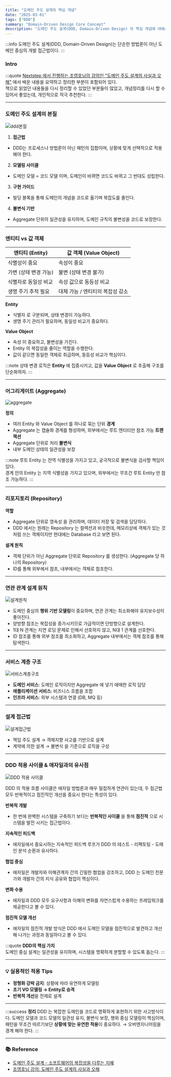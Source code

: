 ```yaml
---
title: "도메인 주도 설계의 핵심 개념"
date: "2025-03-01"
tags: ["DDD"]
summary: "Domain-Driven Design Core Concept"
description: "도메인 주도 설계(DDD, Domain-Driven Design) 의 핵심 개념에 대해서 알아보자."
---
```


:::info
도메인 주도 설계(DDD, Domain-Driven Design)는 단순한 방법론이 아닌 도메인 중심의 개발 접근법이다.
:::

### Intro

:::quote
[Nextstep 에서 진행하는 조영호님의 강의인 "도메인 주도 설계의 사실과 오해"](https://edu.nextstep.camp/c/SXgXIKdd/) 에서 배운 내용을 요약하고 정리한 부분이 포함되어 있다. <br />
책으로 읽었던 내용들을 다시 정리할 수 있었던 부분들이 많았고, 개념정리를 다시 할 수 있어서 좋았는데, 개인적으로 적극 추천한다.
:::

---

### 도메인 주도 설계의 본질

![ddd본질](/img/post/ddd/ddd.png)

1. **접근법**
- DDD는 프로세스나 방법론이 아닌 <BlueText>패턴의 집합</BlueText>이며, 상황에 맞게 <BlueText>선택적으로</BlueText> 적용해야 한다.

2. **모델링 사이클**
- <BlueText>도메인 모델 = 코드 모델</BlueText> 이며, 도메인이 바뀌면 코드도 바뀌고 그 반대도 성립한다.

3. **구현 가이드**
- 빌딩 블록을 통해 도메인의 개념을 코드로 옮기며 <BlueText>복잡도를 줄인다.</BlueText>

4. **불변식 기반**
- Aggregate 단위의 일관성을 유지하며, 도메인 규칙의 불변성을 코드로 보장한다.

---

### 엔티티 vs 값 객체

| 엔티티 (Entity)       | 값 객체 (Value Object)             |
|------------------------|--------------------------------------|
| 식별성이 중요          | 속성이 중요                         |
| 가변 (상태 변경 가능)   | 불변 (상태 변경 불가)                |
| 식별자로 동일성 비교     | 속성 값으로 동등성 비교               |
| 생명 주기 추적 필요     | 대체 가능 / 엔티티의 복잡성 감소        |

**Entity**
- <BlueText>식별자</BlueText> 로 구분되며, 상태 변경이 가능하다.
- 생명 주기 관리가 필요하며, <BlueText>동일성 비교가 중요하다.</BlueText>

**Value Object**
- <BlueText>속성</BlueText> 이 중요하고, <BlueText>불변성</BlueText>을 가진다.
- Entity 의 복잡성을 줄이는 역할을 수행한다.
- 값이 같으면 동일한 객체로 취급하며, <BlueText>동등성 비교가 핵심이다.</BlueText>


:::note
상태 변경 로직은 <b> Entity </b> 에 집중시키고, 값을 <b>Value Object</b> 로 추출해 구조를 단순화하자.
:::

---

### 어그리게이트 (Aggregate)

![aggregate](/img/post/ddd/aggregate.png)

**정의**
- 여러 Entity 와 Value Object 를 하나로 묶는 단위
**경계**
- Aggregate 는 캡슐화 경계를 형성하며, 외부에서는 <BlueText>루트 엔티티만 참조</BlueText> 가능
**트랜잭션**
- Aggregate 단위로 처리
**불변식**
- 내부 도메인 상태의 일관성을 보장

:::note
루트 Entity 는 전역 식별성을 가지고 있고, 궁극적으로 불변식을 검사할 책임이 있다. <br />
경계 안의 Entity 는 지역 식별성을 가지고 있으며, 외부에서는 무조건 루트 Entity 만 참조 가능하다.
:::

---

### 리포지토리 (Repository)

**역할**
- Aggregate 단위로 <BlueText>영속성</BlueText> 을 관리하며, 데이터 저장 및 검색을 담당하다.
- DDD 에서는 원래는 Repository 는 컬렉션과 비슷한데, 메모리상에 객체가 있는 것처럼 쓰는 객체이지만 현대에는 Database 라고 보면 된다.

**설계 원칙**
- 객체 단위가 아닌 <BlueText>Aggregate 단위</BlueText>로 Repository 를 생성한다. (Aggregate 당 하나의 Repository)
- ID를 통해 외부에서 참조, 내부에서는 객체로 참조한다.
---

### 연관 관계 설계 원칙

![설계원칙](/img/post/ddd/design-principles.png)

- 도메인 중심의 **행위 기반 모델링**이 중요하며, 연관 관계는 최소화해야 유지보수성이 좋아진다.
- 양방향 참조는 복잡성을 증가시키므로 가급적이면 단방향으로 설계한다.
- 1대 N 관계는 지연 로딩 문제로 인해서 선호하지 않고, N대 1 관계를 선호한다.
- ID 참조를 통해 외부 참조를 최소화하고, Aggregate 내부에서는 객체 참조를 통해 탐색한다.

---

### 서비스 계층 구조

![서비스계층구조](/img/post/ddd/service-hierarchy.png)

- **도메인 서비스**: 도메인 로직이지만 Aggregate 에 넣기 애매한 로직 담당
- **애플리케이션 서비스**: 비즈니스 흐름을 조합
- **인프라 서비스**: 외부 시스템과 연결 (DB, MQ 등)

---

### 설계 접근법

![설계접근법](/img/post/ddd/design-principles.png)

- 책임 주도 설계 → 객체지향 사고를 기반으로 설계
- 계약에 의한 설계 → <BlueText>불변식</BlueText> 을 기준으로 로직을 구성

---

### DDD 적용 사이클 & 애자일과의 유사점

![DDD 적용 사이클](/img/post/ddd/ddd-cycle.png)

DDD 의 적용 흐름 사이클은 애자일 방법론과 매우 밀접하게 연관이 있는데, 두 접근법 모두 반복적이고 점진적인 개선을 중요시 한다는 특성이 있다.


**반복적 개발**
* 한 번에 완벽한 시스템을 구축하기 보다는 **반복적인 사이클** 을 통해 **점진적** 으로 시스템을 발전 시키는 접근법이다.


**지속적인 피드백**
* 애자일에서 중요시하는 지속적인 피드백 루프가 DDD 의 테스트 - 리팩토팅 - 도메인 분석 순환과 유사하다.

**협업 중심**
* 애자일은 개발자와 이해관계자 간의 긴밀한 협업을 강조하고, DDD 는 도메인 전문가와 개발자 간의 지식 공유와 협업이 핵심이다.

**변화 수용**
* 애자일과 DDD 모두 요구사항과 이해의 변화를 자연스럽게 수용하는 프레임워크를 제공한다고 볼 수 있다.

**점진적 모델 개선**
* 애자일의 점진적 개발 방식은 DDD 에서 도메인 모델을 점진적으로 발견하고 개선해 나가는 과정과 동일하다고 볼 수 있다.

:::quote
<b>DDD의 핵심 가치</b><br />
도메인 중심 설계는 일관성을 유지하며, 시스템을 명확하게 분할할 수 있도록 돕는다.
:::

---

### 💡 실용적인 적용 Tips

- **정형화 강박 금지**: 상황에 따라 유연하게 모델링
- **초기 VO 모델링 → Entity로 승격**
- **반복적 개선**을 전제로 설계

---

:::success
<b>정리</b>
DDD 는 복잡한 도메인을 코드로 명확하게 표현하기 위한 사고방식이다.
도메인 모델과 코드 모델의 일관성 유지, 불변식 보장, 행위 중심 모델링이 핵심이며, 패턴을 무조건 따르기보단 <b>상황에 맞는 유연한 적용</b>이 중요하다.
→ 오버엔지니어링을 경계 해야 한다.
:::

---

### 📚 Reference

- [도메인 주도 설계 - 소프트웨어의 복잡성을 다루는 지혜](https://www.yes24.com/Product/Goods/5312881)
- [조영호님 강의: 도메인 주도 설계의 사실과 오해](https://edu.nextstep.camp/c/SXgXIKdd/)

<br/><br/>
